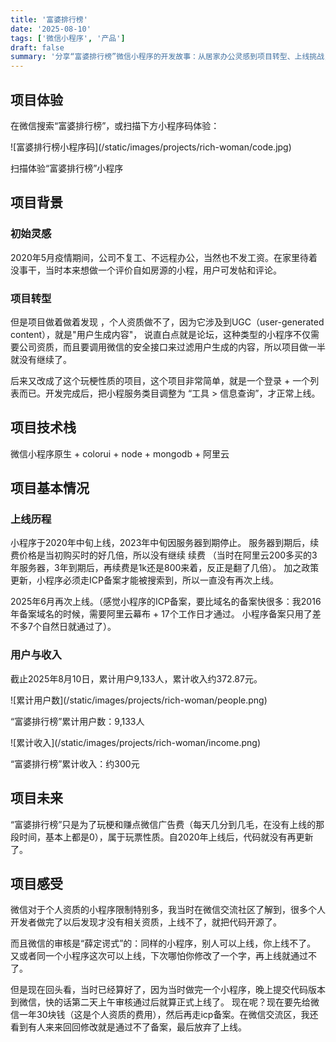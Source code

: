 ```yaml
---
title: '富婆排行榜'
date: '2025-08-10'
tags: ['微信小程序', '产品']
draft: false
summary: '分享“富婆排行榜”微信小程序的开发故事：从居家办公灵感到项目转型、上线挑战，揭秘技术栈、用户数据和未来计划。'
---
```


## 项目体验

在微信搜索“富婆排行榜”，或扫描下方小程序码体验：

<div className="my-1 w-full overflow-hidden px-2 xl:my-1 xl:w-1/2 xl:px-2 not-prose">
  ![富婆排行榜小程序码](/static/images/projects/rich-woman/code.jpg)
  <p className="text-center pt-[10px] text-sm text-gray-500">扫描体验“富婆排行榜”小程序</p>
</div>

## 项目背景

### 初始灵感
2020年5月疫情期间，公司不复工、不远程办公，当然也不发工资。在家里待着没事干，当时本来想做一个评价自如房源的小程，用户可发帖和评论。

### 项目转型
但是项目做着做着发现 ，个人资质做不了，因为它涉及到UGC（user-generated content），就是"用户生成内容"，
说直白点就是论坛，这种类型的小程序不仅需要公司资质，而且要调用微信的安全接口来过滤用户生成的内容，所以项目做一半就没有继续了。

后来又改成了这个玩梗性质的项目，这个项目非常简单，就是一个登录 + 一个列表而已。开发完成后，把小程服务类目调整为 “工具 > 信息查询”，才正常上线。


## 项目技术栈

微信小程序原生 + colorui + node + mongodb + 阿里云
## 项目基本情况

### 上线历程
小程序于2020年中旬上线，2023年中旬因服务器到期停止。
服务器到期后，续费价格是当初购买时的好几倍，所以没有继续 续费
（当时在阿里云200多买的3年服务器，3年到期后，再续费是1k还是800来着，反正是翻了几倍）。
加之政策更新，小程序必须走ICP备案才能被搜索到，所以一直没有再次上线。

2025年6月再次上线。（感觉小程序的ICP备案，要比域名的备案快很多：我2016年备案域名的时候，需要阿里云幕布 + 17个工作日才通过。 小程序备案只用了差不多7个自然日就通过了）。

### 用户与收入
截止2025年8月10日，累计用户9,133人，累计收入约372.87元。

<div className="my-1 w-full not-prose">
  ![累计用户数](/static/images/projects/rich-woman/people.png)
  <p className="my-[10px] mb-[20px] text-center text-sm text-gray-500">“富婆排行榜”累计用户数：9,133人</p>
</div>

<div className="my-1 w-full not-prose">
  ![累计收入](/static/images/projects/rich-woman/income.png)
  <p className="my-[10px] text-center text-sm text-gray-500">“富婆排行榜”累计收入：约300元</p>
</div>

## 项目未来

“富婆排行榜”只是为了玩梗和赚点微信广告费（每天几分到几毛，在没有上线的那段时间，基本上都是0），属于玩票性质。自2020年上线后，代码就没有再更新了。

## 项目感受
微信对于个人资质的小程序限制特别多，我当时在微信交流社区了解到，很多个人开发者做完了以后发现才没有相关资质，上线不了，就把代码开源了。

而且微信的审核是“薛定谔式”的：同样的小程序，别人可以上线，你上线不了。
又或者同一个小程序这次可以上线，下次哪怕你修改了一个字，再上线就通过不了。

但是现在回头看，当时已经算好了，因为当时做完一个小程序，晚上提交代码版本到微信，快的话第二天上午审核通过后就算正式上线了。
现在呢？现在要先给微信一年30块钱（这是个人资质的费用），然后再走icp备案。在微信交流区，我还看到有人来来回回修改就是通过不了备案，最后放弃了上线。
